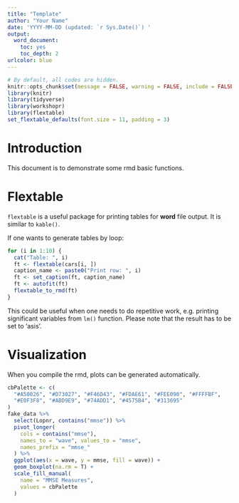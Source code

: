 ```yaml
---
title: "Template"
author: "Your Name"
date: 'YYYY-MM-DD (updated: `r Sys.Date()`) '
output:
  word_document:
    toc: yes
    toc_depth: 2
urlcolor: blue
---
```


```r
# By default, all codes are hidden.
knitr::opts_chunk$set(message = FALSE, warning = FALSE, include = FALSE, comment = NA, ft_max_row = 6, tab.topcaption = FALSE, ft.align = "left")
library(knitr)
library(tidyverse)
library(workshopr)
library(flextable)
set_flextable_defaults(font.size = 11, padding = 3)
```

# Introduction

This document is to demonstrate some rmd basic functions.


# Flextable
`flextable` is a useful package for printing tables for **word** file output. It is similar to `kable()`.


If one wants to generate tables by loop:

```r
for (i in 1:10) {
  cat("Table: ", i)
  ft <- flextable(cars[i, ])
  caption_name <- paste0("Print row: ", i)
  ft <- set_caption(ft, caption_name)
  ft <- autofit(ft)
  flextable_to_rmd(ft)
}
```

This could be useful when one needs to do repetitive work, e.g. printing significant variables from `lm()` function. Please note that the result has to be set to 'asis'.


# Visualization

When you compile the rmd, plots can be generated automatically.

```r
cbPalette <- c(
  "#A50026", "#D73027", "#F46D43", "#FDAE61", "#FEE090", "#FFFFBF",
  "#E0F3F8", "#ABD9E9", "#74ADD1", "#4575B4", "#313695"
)
fake_data %>%
  select(Lopnr, contains("mmse")) %>%
  pivot_longer(
    cols = contains("mmse"),
    names_to = "wave", values_to = "mmse",
    names_prefix = "mmse_"
  ) %>%
  ggplot(aes(x = wave, y = mmse, fill = wave)) +
  geom_boxplot(na.rm = T) +
  scale_fill_manual(
    name = "MMSE Measures",
    values = cbPalette
  )
```
